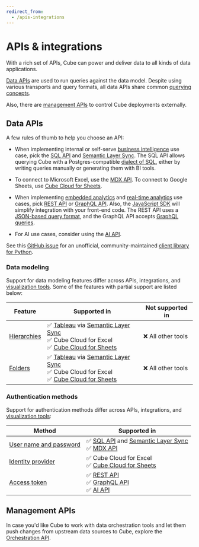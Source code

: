 ```yaml
---
redirect_from:
  - /apis-integrations
---
```


# APIs & integrations

With a rich set of APIs, Cube can power and deliver data to all kinds of data
applications.

[Data APIs](#data-apis) are used to run queries against the data model.
Despite using various transports and query formats, all data APIs share common
[querying concepts][ref-queries].

<Diagram src="https://ucarecdn.com/023ca78a-aa96-493a-9799-95955a6d8948/" />

Also, there are [management APIs](#management-apis) to control Cube deployments
externally.

<Diagram src="https://ucarecdn.com/8b9c0a27-c9bf-4f32-86b7-223c9fae8cc8/" />

## Data APIs

A few rules of thumb to help you choose an API:

* When implementing internal or self-serve [business intelligence][cube-issbi] use
case, pick the [SQL API][ref-sql-api] and [Semantic Layer Sync][ref-sls]. The
SQL API allows querying Cube with a Postgres-compatible [dialect of
SQL][ref-sql-syntax], either by writing queries manually or generating them with
BI tools.

* To connect to Microsoft Excel, use the [MDX API][ref-mdx-api]. To connect to
Google Sheets, use [Cube Cloud for Sheets][ref-cube-cloud-for-sheets].

* When implementing [embedded analytics][cube-ea] and [real-time
analytics][cube-rta] use cases, pick [REST API][ref-rest-api] or [GraphQL
API][ref-graphql-api]. Also, the [JavaScript SDK][ref-js-sdk] will simplify
integration with your front-end code. The REST API uses a [JSON-based query
format][ref-json-syntax], and the GraphQL API accepts [GraphQL
queries][ref-graphql-syntax].

* For AI use cases, consider using the [AI API][ref-ai-api].

<ReferenceBox>

See this [GitHub issue](https://github.com/cube-js/cube/issues/1744#issuecomment-2291680777)
for an unofficial, community-maintained [client library for Python](https://github.com/mharrisb1/cube-http-client).

</ReferenceBox>

### Data modeling

Support for data modeling features differ across APIs, integrations, and [visualization
tools][ref-viz-tools]. Some of the features with partial support are listed below:

| Feature | Supported in | Not supported in |
| --- | --- | --- |
| [Hierarchies][ref-hierarchies] | ✅ [Tableau][ref-tableau] via [Semantic Layer Sync][ref-sls]<br/>✅ Cube Cloud for Excel<br/>✅ [Cube Cloud for Sheets][ref-cube-cloud-for-sheets] | ❌ All other tools |
| [Folders][ref-folders] | ✅ [Tableau][ref-tableau] via [Semantic Layer Sync][ref-sls]<br/>✅ Cube Cloud for Excel<br/>✅ [Cube Cloud for Sheets][ref-cube-cloud-for-sheets] | ❌ All other tools |

### Authentication methods

Support for authentication methods differ across APIs, integrations, and [visualization
tools][ref-viz-tools]:

| Method | Supported in |
| --- | --- |
| [User name and password][ref-auth-user-pass] | ✅ [SQL API][ref-sql-api] and [Semantic Layer Sync][ref-sls]<br/>✅ [MDX API][ref-mdx-api] |
| [Identity provider][ref-auth-idp] | ✅ Cube Cloud for Excel<br/>✅ [Cube Cloud for Sheets][ref-cube-cloud-for-sheets] |
| [Access token][ref-auth-tokens] | ✅ [REST API][ref-rest-api]<br/>✅ [GraphQL API][ref-graphql-api]<br/>✅ [AI API][ref-ai-api] |

## Management APIs

In case you'd like Cube to work with data orchestration tools and let them push
changes from upstream data sources to Cube, explore the [Orchestration
API][ref-orchestration-api].

[cube-issbi]: https://cube.dev/use-cases/semantic-layer
[cube-ea]: https://cube.dev/use-cases/embedded-analytics
[cube-rta]: https://cube.dev/use-cases/real-time-analytics
[ref-queries]: /product/apis-integrations/queries
[ref-sql-api]: /product/apis-integrations/sql-api
[ref-rest-api]: /product/apis-integrations/rest-api
[ref-graphql-api]: /product/apis-integrations/graphql-api
[ref-mdx-api]: /product/apis-integrations/mdx-api
[ref-ai-api]: /product/apis-integrations/ai-api
[ref-orchestration-api]: /product/apis-integrations/orchestration-api
[ref-sls]: /product/apis-integrations/semantic-layer-sync
[ref-js-sdk]: /product/apis-integrations/javascript-sdk
[ref-sql-syntax]: /product/apis-integrations/sql-api#querying-fundamentals
[ref-json-syntax]: /product/apis-integrations/rest-api/query-format
[ref-graphql-syntax]: /product/apis-integrations/graphql-api#getting-started
[ref-cube-cloud-for-sheets]: /product/apis-integrations/google-sheets
[ref-viz-tools]: /product/configuration/visualization-tools
[ref-hierarchies]: /reference/data-model/hierarchies
[ref-folders]: /reference/data-model/view#folders
[ref-tableau]: /product/configuration/visualization-tools/tableau
[ref-auth-user-pass]: /product/auth#user-name-and-password
[ref-auth-idp]: /product/auth#identity-provider
[ref-auth-tokens]: /product/auth#access-token